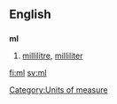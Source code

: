 ==English==
==={{abbreviation}}===
'''ml'''
# [[millilitre]], [[milliliter]]

[[Category:Units of measure]]

[[fi:ml]]
[[sv:ml]]